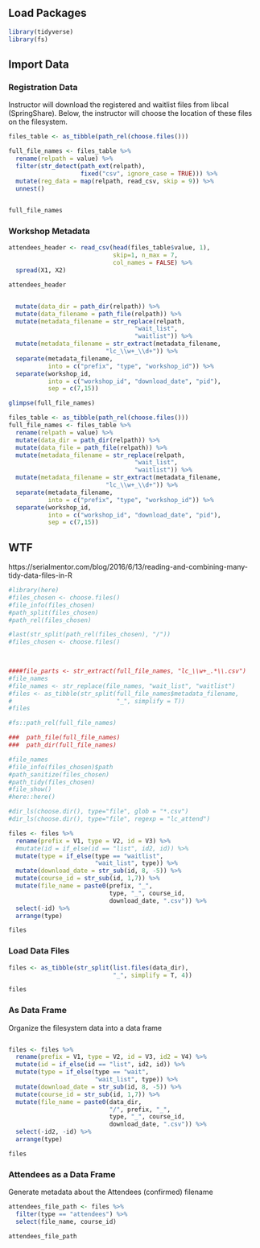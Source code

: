 
## Load Packages

```r
library(tidyverse)
library(fs)
```

## Import Data

### Registration Data

Instructor will download the registered and waitlist files from libcal (SpringShare).  Below, the instructor will choose the location of these files on the filesystem.  

```r
files_table <- as_tibble(path_rel(choose.files()))

full_file_names <- files_table %>% 
  rename(relpath = value) %>% 
  filter(str_detect(path_ext(relpath), 
                    fixed("csv", ignore_case = TRUE))) %>% 
  mutate(reg_data = map(relpath, read_csv, skip = 9)) %>% 
  unnest()
  

full_file_names  
```

### Workshop Metadata

```r
attendees_header <- read_csv(head(files_table$value, 1), 
                             skip=1, n_max = 7, 
                             col_names = FALSE) %>% 
  spread(X1, X2)

attendees_header



```



``` r
  mutate(data_dir = path_dir(relpath)) %>% 
  mutate(data_filename = path_file(relpath)) %>% 
  mutate(metadata_filename = str_replace(relpath, 
                                   "wait_list", 
                                   "waitlist")) %>% 
  mutate(metadata_filename = str_extract(metadata_filename,
                           "lc_\\w+_\\d+")) %>% 
  separate(metadata_filename, 
           into = c("prefix", "type", "workshop_id")) %>% 
  separate(workshop_id, 
           into = c("workshop_id", "download_date", "pid"), 
           sep = c(7,15))

glimpse(full_file_names)

```





```r
files_table <- as_tibble(path_rel(choose.files()))
full_file_names <- files_table %>% 
  rename(relpath = value) %>% 
  mutate(data_dir = path_dir(relpath)) %>% 
  mutate(data_file = path_file(relpath)) %>% 
  mutate(metadata_filename = str_replace(relpath, 
                                   "wait_list", 
                                   "waitlist")) %>% 
  mutate(metadata_filename = str_extract(metadata_filename,
                           "lc_\\w+_\\d+")) %>% 
  separate(metadata_filename, 
           into = c("prefix", "type", "workshop_id")) %>% 
  separate(workshop_id, 
           into = c("workshop_id", "download_date", "pid"), 
           sep = c(7,15))
```







## WTF
https://serialmentor.com/blog/2016/6/13/reading-and-combining-many-tidy-data-files-in-R








``` r
#library(here)
#files_chosen <- choose.files()
#file_info(files_chosen)
#path_split(files_chosen)
#path_rel(files_chosen)

#last(str_split(path_rel(files_chosen), "/"))
#files_chosen <- choose.files()


  
####file_parts <- str_extract(full_file_names, "lc_\\w+_.*\\.csv")
#file_names
#file_names <- str_replace(file_names, "wait_list", "waitlist")
#files <- as_tibble(str_split(full_file_names$metadata_filename, 
#                             "_", simplify = T))
#files

#fs::path_rel(full_file_names)

###  path_file(full_file_names)
###  path_dir(full_file_names)

#file_names
#file_info(files_chosen)$path
#path_sanitize(files_chosen)
#path_tidy(files_chosen)
#file_show()
#here::here()

#dir_ls(choose.dir(), type="file", glob = "*.csv")
#dir_ls(choose.dir(), type="file", regexp = "lc_attend")
```

``` r
files <- files %>% 
  rename(prefix = V1, type = V2, id = V3) %>% 
  #mutate(id = if_else(id == "list", id2, id)) %>% 
  mutate(type = if_else(type == "waitlist", 
                        "wait_list", type)) %>% 
  mutate(download_date = str_sub(id, 8, -5)) %>% 
  mutate(course_id = str_sub(id, 1,7)) %>% 
  mutate(file_name = paste0(prefix, "_", 
                            type, "_", course_id, 
                            download_date, ".csv")) %>% 
  select(-id) %>% 
  arrange(type)

files
```


###  Load Data Files
``` r 
files <- as_tibble(str_split(list.files(data_dir), 
                             "_", simplify = T, 4))

files
```

### As Data Frame

Organize the filesystem data into a data frame

``` r 

files <- files %>% 
  rename(prefix = V1, type = V2, id = V3, id2 = V4) %>% 
  mutate(id = if_else(id == "list", id2, id)) %>% 
  mutate(type = if_else(type == "wait", 
                        "wait_list", type)) %>% 
  mutate(download_date = str_sub(id, 8, -5)) %>% 
  mutate(course_id = str_sub(id, 1,7)) %>% 
  mutate(file_name = paste0(data_dir, 
                            "/", prefix, "_", 
                            type, "_", course_id, 
                            download_date, ".csv")) %>% 
  select(-id2, -id) %>% 
  arrange(type)

files
```


###  Attendees as a Data Frame

Generate metadata about the Attendees (confirmed) filename

``` r
attendees_file_path <- files %>% 
  filter(type == "attendees") %>% 
  select(file_name, course_id)

attendees_file_path
```


